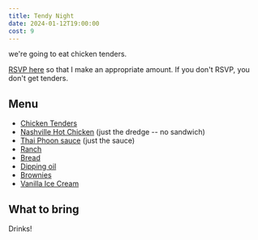 ```yaml
---
title: Tendy Night
date: 2024-01-12T19:00:00
cost: 9
---
```


we're going to eat chicken tenders.

[RSVP here](https://strawpoll.com/w4nWrAoPdyA) so that I make an appropriate amount. If you don't RSVP, you don't get tenders.

## Menu

- [Chicken Tenders](https://www.seriouseats.com/the-food-lab-southern-fried-chicken-recipe)
- [Nashville Hot Chicken](https://www.seriouseats.com/nashville-hot-chicken-sandwich-recipe-8403635) (just the dredge -- no sandwich)
- [Thai Phoon sauce](https://topsecretrecipes.com/ruby-tuesday-thai-phoon-shrimp-copycat-recipe.html) (just the sauce)
- [Ranch](https://www.seriouseats.com/ranch-dressing-homemade-recipe)
- [Bread](https://www.seriouseats.com/homemade-baguettes-recipe-6755245)
- [Dipping oil](https://www.thekitchn.com/infused-dipping-oil-recipe-23432000)
- [Brownies](https://www.seriouseats.com/bravetart-glossy-fudge-brownies)
- [Vanilla Ice Cream](https://www.americastestkitchen.com/recipes/6628-rich-vanilla-ice-cream)

## What to bring

Drinks!
